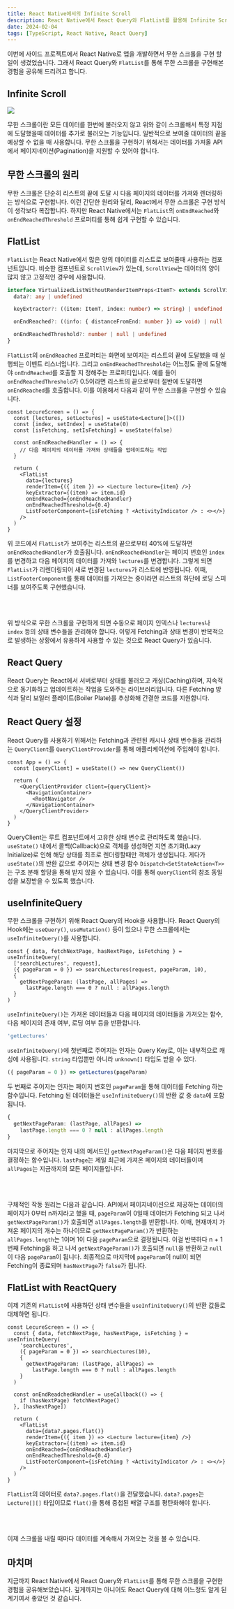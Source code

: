 ```yaml
---
title: React Native에서의 Infinite Scroll
description: React Native에서 React Query와 FlatList를 활용해 Infinite Scroll 구현하기
date: 2024-02-04
tags: [TypeScript, React Native, React Query]
---
```

이번에 사이드 프로젝트에서 React Native로 앱을 개발하면서 무한 스크롤을 구현 할 일이 생겼었습니다.
그래서 React Query와 `FlatList`를 통해 무한 스크롤을 구현해본 경험을 공유해 드리려고 합니다.

## Infinite Scroll

![](1.gif)

무한 스크롤이란 모든 데이터를 한번에 불러오지 않고 위와 같이 스크롤해서 특정 지점에 도달했을때 데이터를 추가로 불러오는 기능입니다.
일반적으로 보여줄 데이터의 끝을 예상할 수 없을 때 사용합니다.
무한 스크롤을 구현하기 위해서는 데이터를 가져올 API에서 페이지네이션(Pagination)을 지원할 수 있어야 합니다.

## 무한 스크롤의 원리

무한 스크롤은 단순히 리스트의 끝에 도달 시 다음 페이지의 데이터를 가져와 렌더링하는 방식으로 구현합니다.
이런 간단한 원리와 달리, React에서 무한 스크롤은 구현 방식이 생각보다 복잡합니다.
하지만 React Native에서는 `FlatList`의 `onEndReached`와 `onEndReachedThreshold` 프로퍼티를 통해 쉽게 구현할 수 있습니다.

## FlatList

`FlatList`는 React Native에서 많은 양의 데이터를 리스트로 보여줄때 사용하는 컴포넌트입니다.
비슷한 컴포넌트로 `ScrollView`가 있는데, `ScrollView`는 데이터의 양이 많지 않고 고정적인 경우에 사용합니다.

```ts title="VirtualizedList.d.ts" showLineNumbers
interface VirtualizedListWithoutRenderItemProps<ItemT> extends ScrollViewProps {
  data?: any | undefined

  keyExtractor?: ((item: ItemT, index: number) => string) | undefined

  onEndReached?: ((info: { distanceFromEnd: number }) => void) | null | undefined

  onEndReachedThreshold?: number | null | undefined
}
```

`FlatList`의 `onEndReached` 프로퍼티는 화면에 보여지는 리스트의 끝에 도달했을 때 실행되는 이벤트 리스너입니다.
그리고 `onEndReachedThreshold`는 어느정도 끝에 도달해야 `onEndReached`를 호출할 지 정해주는 프로퍼티입니다.
예를 들어 `onEndReachedThreshold`가 0.5이라면 리스트의 끝으로부터 절반에 도달하면 `onEndReached`를 호출합니다.
이를 이용해서 다음과 같이 무한 스크롤을 구현할 수 있습니다.

```tsx title="LectureScreen.tsx" showLineNumbers
const LecureScreen = () => {
  const [lectures, setLectures] = useState<Lecture[]>([])
  const [index, setIndex] = useState(0)
  const [isFetching, setIsFetching] = useState(false)

  const onEndReachedHandler = () => {
    // 다음 페이지의 데이터를 가져와 상태들을 업데이트하는 작업
  }

  return (
    <FlatList
      data={lectures}
      renderItem={({ item }) => <Lecture lecture={item} />}
      keyExtractor={(item) => item.id}
      onEndReached={onEndReachedHandler}
      onEndReachedThreshold={0.4}
      ListFooterComponent={isFetching ? <ActivityIndicator /> : <></>}
    />
  )
}
```

위 코드에서 `FlatList`가 보여주는 리스트의 끝으로부터 40%에 도달하면 `onEndReachedHandler`가 호출됩니다.
`onEndReachedHandler`는 페이지 번호인 `index`를 변경하고 다음 페이지의 데이터를 가져와 `lectures`를 변경합니다.
그렇게 되면 `FlatList`가 리렌더링되어 새로 변경된 `lectures`가 리스트에 반영됩니다.
이때, `ListFooterComponent`를 통해 데이터를 가져오는 중이라면 리스트의 하단에 로딩 스피너를 보여주도록 구현했습니다.

<br/><br/>

위 방식으로 무한 스크롤을 구현하게 되면 수동으로 페이지 인덱스나 `lectures`나 `index` 등의 상태 변수들을 관리해야 합니다.
이렇게 Fetching과 상태 변경이 반복적으로 발생하는 상황에서 유용하게 사용할 수 있는 것으로 React Query가 있습니다.

## React Query

React Query는 React에서 서버로부터 상태를 불러오고 캐싱(Caching)하며, 지속적으로 동기화하고 업데이트하는 작업을 도와주는 라이브러리입니다.
다른 Fetching 방식과 달리 보일러 플레이트(Boiler Plate)를 추상화해 간결한 코드를 지원합니다.

## React Query 설정

React Query를 사용하기 위해서는 Fetching과 관련된 캐시나 상태 변수들을 관리하는 `QueryClient`를 `QueryClientProvider`를 통해 애플리케이션에 주입해야 합니다.

```tsx title="App.tsx" showLineNumbers {2, 5, 9}
const App = () => {
  const [queryClient] = useState(() => new QueryClient())

  return (
    <QueryClientProvider client={queryClient}>
      <NavigationContainer>
        <RootNavigator />
      </NavigationContainer>
    </QueryClientProvider>
  )
}
```

QueryClient는 루트 컴포넌트에서 고유한 상태 변수로 관리하도록 했습니다.
`useState()` 내에서 콜백(Callback)으로 객체를 생성하면 지연 초기화(Lazy Initialize)로 인해 해당 상태를 최초로 렌더링할때만 객체가 생성됩니다.
게다가 `useState()`의 반환 값으로 주어지는 상태 변경 함수 `Dispatch<SetStateAction<T>>`는 구조 분해 할당을 통해 받지 않을 수 있습니다.
이를 통해 `queryClient`의 참조 동일성을 보장받을 수 있도록 했습니다.

## useInfiniteQuery

무한 스크롤을 구현하기 위해 React Query의 Hook을 사용합니다.
React Query의 Hook에는 `useQuery()`, `useMutation()` 등이 있으나 무한 스크롤에서는 `useInfiniteQuery()`를 사용합니다.

```tsx title="LectureScreen.tsx" showLineNumbers
const { data, fetchNextPage, hasNextPage, isFetching } = useInfiniteQuery(
  ['searchLectures', request],
  ({ pageParam = 0 }) => searchLectures(request, pageParam, 10),
  {
    getNextPageParam: (lastPage, allPages) =>
      lastPage.length === 0 ? null : allPages.length
  }
)
```

`useInfiniteQuery()`는 가져온 데이터들과 다음 페이지의 데이터들을 가져오는 함수, 다음 페이지의 존재 여부, 로딩 여부 등을 반환합니다.

```ts showLineNumbers
'getLectures'
```

`useInfiniteQuery()`에 첫번째로 주어지는 인자는 Query Key로, 이는 내부적으로 캐싱에 사용됩니다.
`string` 타입뿐만 아니라 `unknown[]` 타입도 받을 수 있다.

```ts showLineNumbers
({ pageParam = 0 }) => getLectures(pageParam)
```

두 번째로 주어지는 인자는 페이지 번호인 `pageParam`을 통해 데이터를 Fetching 하는 함수입니다.
Fetching 된 데이터들은 `useInfiniteQuery()`의 반환 값 중 `data`에 포함됩니다.

```ts showLineNumbers
{
  getNextPageParam: (lastPage, allPages) =>
    lastPage.length === 0 ? null : allPages.length
}
```

마지막으로 주어지는 인자 내의 메서드인 `getNextPageParam()`은 다음 페이지 번호를 결정하는 함수입니다.
`lastPage`는 제일 최근에 가져온 페이지의 데이터들이며 `allPages`는 지금까지의 모든 페이지들입니다.

<br/><br/>

구체적인 작동 원리는 다음과 같습니다.
API에서 페이지네이션으로 제공하는 데이터의 페이지가 0부터 n까지라고 했을 때, `pageParam`이 0일때 데이터가 Fetching 되고 나서 `getNextPageParam()`가 호출되면 `allPages.length`를 반환합니다.
이때, 현재까지 가져온 페이지의 개수는 하나이므로 `getNextPageParam()`가 반환하는 `allPages.length`는 1이며 1이 다음 `pageParam`으로 결정됩니다.
이걸 반복하다 n + 1번째 Fetching을 하고 나서 `getNextPageParam()`가 호출되면 `null`을 반환하고 `null`이 다음 `pageParam`이 됩니다.
최종적으로 마지막에 `pageParam`이 null이 되면 Fetching이 종료되며 `hasNextPage`가 `false`가 됩니다.

## FlatList with ReactQuery

이제 기존의 `FlatList`에 사용하던 상태 변수들을 `useInfiniteQuery()`의 반환 값들로 대체하면 됩니다.

```tsx title="LectureScreen.tsx" showLineNumbers {11-13, 17}
const LecureScreen = () => {
  const { data, fetchNextPage, hasNextPage, isFetching } = useInfiniteQuery(
    'searchLectures',
    ({ pageParam = 0 }) => searchLectures(10),
    {
      getNextPageParam: (lastPage, allPages) =>
        lastPage.length === 0 ? null : allPages.length
    }
  )

  const onEndReadchedHandler = useCallback(() => {
    if (hasNextPage) fetchNextPage()
  }, [hasNextPage])

  return (
    <FlatList
      data={data?.pages.flat()}
      renderItem={({ item }) => <Lecture lecture={item} />}
      keyExtractor={(item) => item.id}
      onEndReached={onEndReachedHandler}
      onEndReachedThreshold={0.4}
      ListFooterComponent={isFetching ? <ActivityIndicator /> : <></>}
    />
  )
}
```

`FlatList`의 데이터로 `data?.pages.flat()`을 전달했습니다.
`data?.pages`는 `Lecture[][]` 타입이므로 `flat()`을 통해 중첩된 배열 구조를 평탄화해야 합니다.

<br/><br/>

이제 스크롤을 내릴 때마다 데이터를 계속해서 가져오는 것을 볼 수 있습니다.

## 마치며

지금까지 React Native에서 React Query와 `FlatList`를 통해 무한 스크롤을 구현한 경험을 공유해보았습니다.
깊게까지는 아니어도 React Query에 대해 어느정도 알게 된 계기여서 좋았던 것 같습니다.

